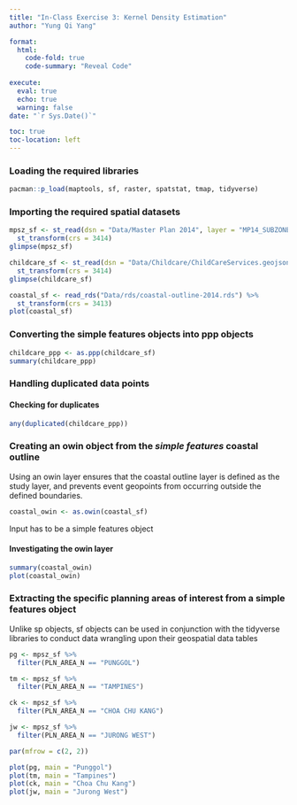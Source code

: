 ```yaml
---
title: "In-Class Exercise 3: Kernel Density Estimation"
author: "Yung Qi Yang"

format: 
  html:
    code-fold: true
    code-summary: "Reveal Code"
    
execute: 
  eval: true
  echo: true
  warning: false
date: "`r Sys.Date()`"

toc: true
toc-location: left
---
```


### Loading the required libraries

```r

pacman::p_load(maptools, sf, raster, spatstat, tmap, tidyverse)

```

### Importing the required spatial datasets

```r

mpsz_sf <- st_read(dsn = "Data/Master Plan 2014", layer = "MP14_SUBZONE_WEB_PL") %>% 
  st_transform(crs = 3414)
glimpse(mpsz_sf)

childcare_sf <- st_read(dsn = "Data/Childcare/ChildCareServices.geojson") %>%
  st_transform(crs = 3414)
glimpse(childcare_sf)

coastal_sf <- read_rds("Data/rds/coastal-outline-2014.rds") %>% 
  st_transform(crs = 3413)
plot(coastal_sf)

```

### Converting the simple features objects into ppp objects

```r

childcare_ppp <- as.ppp(childcare_sf)
summary(childcare_ppp)

```

### Handling duplicated data points

#### Checking for duplicates

```r

any(duplicated(childcare_ppp))

```

### Creating an owin object from the *simple features* coastal outline

Using an owin layer ensures that the coastal outline layer is defined as the study layer, and prevents event geopoints from occurring outside the defined boundaries.

```r

coastal_owin <- as.owin(coastal_sf)

```

Input has to be a simple features object

#### Investigating the owin layer

```r

summary(coastal_owin)
plot(coastal_owin)

```

### Extracting the specific planning areas of interest from a simple features object

Unlike sp objects, sf objects can be used in conjunction with the tidyverse libraries to conduct data wrangling upon their geospatial data tables

```r

pg <- mpsz_sf %>% 
  filter(PLN_AREA_N == "PUNGGOL")

tm <- mpsz_sf %>% 
  filter(PLN_AREA_N == "TAMPINES")

ck <- mpsz_sf %>% 
  filter(PLN_AREA_N == "CHOA CHU KANG")

jw <- mpsz_sf %>% 
  filter(PLN_AREA_N == "JURONG WEST")

par(mfrow = c(2, 2))

plot(pg, main = "Punggol")
plot(tm, main = "Tampines")
plot(ck, main = "Choa Chu Kang")
plot(jw, main = "Jurong West")

```
